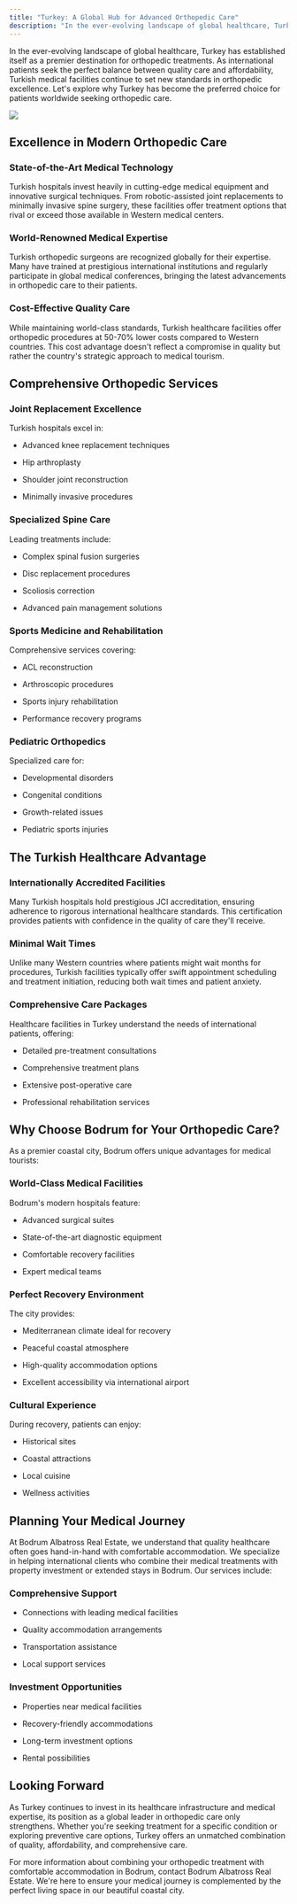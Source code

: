 ```yaml
---
title: "Turkey: A Global Hub for Advanced Orthopedic Care"
description: "In the ever-evolving landscape of global healthcare, Turkey has established itself as a premier destination for orthopedic treatments. "
---
```


In the ever-evolving landscape of global healthcare, Turkey has established itself as a premier destination for orthopedic treatments. As international patients seek the perfect balance between quality care and affordability, Turkish medical facilities continue to set new standards in orthopedic excellence. Let's explore why Turkey has become the preferred choice for patients worldwide seeking orthopedic care.

![](/A_professional_medical_tourism_promotional_image_s.jpeg)

## Excellence in Modern Orthopedic Care

### State-of-the-Art Medical Technology

Turkish hospitals invest heavily in cutting-edge medical equipment and innovative surgical techniques. From robotic-assisted joint replacements to minimally invasive spine surgery, these facilities offer treatment options that rival or exceed those available in Western medical centers.

### World-Renowned Medical Expertise

Turkish orthopedic surgeons are recognized globally for their expertise. Many have trained at prestigious international institutions and regularly participate in global medical conferences, bringing the latest advancements in orthopedic care to their patients.

### Cost-Effective Quality Care

While maintaining world-class standards, Turkish healthcare facilities offer orthopedic procedures at 50-70% lower costs compared to Western countries. This cost advantage doesn't reflect a compromise in quality but rather the country's strategic approach to medical tourism.

## Comprehensive Orthopedic Services

### Joint Replacement Excellence

Turkish hospitals excel in:

* Advanced knee replacement techniques

* Hip arthroplasty

* Shoulder joint reconstruction

* Minimally invasive procedures

### Specialized Spine Care

Leading treatments include:

* Complex spinal fusion surgeries

* Disc replacement procedures

* Scoliosis correction

* Advanced pain management solutions

### Sports Medicine and Rehabilitation

Comprehensive services covering:

* ACL reconstruction

* Arthroscopic procedures

* Sports injury rehabilitation

* Performance recovery programs

### Pediatric Orthopedics

Specialized care for:

* Developmental disorders

* Congenital conditions

* Growth-related issues

* Pediatric sports injuries

## The Turkish Healthcare Advantage

### Internationally Accredited Facilities

Many Turkish hospitals hold prestigious JCI accreditation, ensuring adherence to rigorous international healthcare standards. This certification provides patients with confidence in the quality of care they'll receive.

### Minimal Wait Times

Unlike many Western countries where patients might wait months for procedures, Turkish facilities typically offer swift appointment scheduling and treatment initiation, reducing both wait times and patient anxiety.

### Comprehensive Care Packages

Healthcare facilities in Turkey understand the needs of international patients, offering:

* Detailed pre-treatment consultations

* Comprehensive treatment plans

* Extensive post-operative care

* Professional rehabilitation services

## Why Choose Bodrum for Your Orthopedic Care?

As a premier coastal city, Bodrum offers unique advantages for medical tourists:

### World-Class Medical Facilities

Bodrum's modern hospitals feature:

* Advanced surgical suites

* State-of-the-art diagnostic equipment

* Comfortable recovery facilities

* Expert medical teams

### Perfect Recovery Environment

The city provides:

* Mediterranean climate ideal for recovery

* Peaceful coastal atmosphere

* High-quality accommodation options

* Excellent accessibility via international airport

### Cultural Experience

During recovery, patients can enjoy:

* Historical sites

* Coastal attractions

* Local cuisine

* Wellness activities

## Planning Your Medical Journey

At Bodrum Albatross Real Estate, we understand that quality healthcare often goes hand-in-hand with comfortable accommodation. We specialize in helping international clients who combine their medical treatments with property investment or extended stays in Bodrum. Our services include:

### Comprehensive Support

* Connections with leading medical facilities

* Quality accommodation arrangements

* Transportation assistance

* Local support services

### Investment Opportunities

* Properties near medical facilities

* Recovery-friendly accommodations

* Long-term investment options

* Rental possibilities

## Looking Forward

As Turkey continues to invest in its healthcare infrastructure and medical expertise, its position as a global leader in orthopedic care only strengthens. Whether you're seeking treatment for a specific condition or exploring preventive care options, Turkey offers an unmatched combination of quality, affordability, and comprehensive care.

For more information about combining your orthopedic treatment with comfortable accommodation in Bodrum, contact Bodrum Albatross Real Estate. We're here to ensure your medical journey is complemented by the perfect living space in our beautiful coastal city.